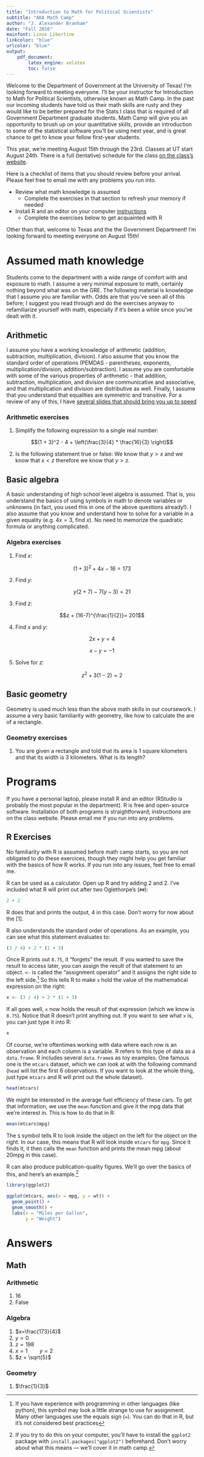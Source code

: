 ```yaml
---
title: "Introduction to Math for Political Scientists"
subtitle: "AKA Math Camp"
author: "J. Alexander Branham"
date: "Fall 2016"
mainfont: Linux Libertine
linkcolor: "blue"
urlcolor: "blue"
output:
    pdf_document:
        latex_engine: xelatex
        toc: false
---
```


Welcome to the Department of Government at the University of Texas!
I'm looking forward to meeting everyone. I'll be your instructor for
Introduction to Math for Political Scientists, otherwise known as Math
Camp. In the past our incoming students have told us their math skills
are rusty and they would like to be better prepared for the Stats I
class that is required of all Government Department graduate students.
Math Camp will give you an opportunity to brush up on your
quantitative skills, provide an introduction to some of the
statistical software you'll be using next year, and is great chance to
get to know your fellow first-year students.

This year, we're meeting August 15th through the 23rd. Classes
at UT start August 24th. There is a full (tentative) schedule for the
class [on the class's website](https://jabranham.com/math-camp). 

Here is a checklist of items that you should review before your
arrival. Please feel free to email me with any problems you run into.

* Review what math knowledge is assumed 
    + Complete the exercises in that section to refresh your memory if
      needed 
* Install R and an editor on your computer
  [instructions](https://jabranham.com/math-camp/README.html#programs-you-may-want-to-install) 
    + Complete the exercises below to get acquainted with R

Other than that, welcome to Texas and the the Government Department!
I'm looking forward to meeting everyone on August 15th! 

# Assumed math knowledge 

Students come to the department with a wide range of comfort with and
exposure to math. I assume a very minimal exposure to math, certainly
nothing beyond what was on the GRE. The following material is
knowledge that I assume you are familiar with. Odds are that you've
seen all of this before; I suggest you read through and do the
exercises anyway to refamiliarize yourself with math, especially if
it's been a while since you've dealt with it.

## Arithmetic

I assume you have a working knowledge of arithmetic (addition,
subtraction, multiplication, division). I also assume that you know
the standard order of operations (PEMDAS - parentheses, exponents,
multiplication/division, addition/subtraction). I assume you are
comfortable with some of the various properties of arithmetic - that
addition, subtraction, multiplication, and division are communicative
and associative, and that multiplication and division are distributive
as well. Finally, I assume that you understand that equalities are
symmetric and transitive. For a review of any of this, I have
[several slides that should bring you up to speed](/math-camp/slides/arithmetic.pdf)

### Arithmetic exercises

1. Simplify the following expression to a single real number:

$$(1 + 3)^2 - 4 + \left(\frac{3}{4} * \frac{16}{3} \right)$$

2. Is the following statement true or false: 
   We know that $y>x$ and we know that $x <z$ therefore we know that
   $y>z$. 
   
## Basic algebra

A basic understanding of high school level algebra is assumed. That
is, you understand the basics of using symbols in math to denote
variables or unknowns (in fact, you used this in one of the above
questions already!). I also assume that you know and understand how to
solve for a variable in a given equality (e.g. $4x=3$, find $x$). No
need to memorize the quadratic formula or anything complicated. 

### Algebra exercises

1. Find $x$:

$$(1+3)^2 + 4x - 16 = 173$$

2. Find $y$:

$$y(2+7) - 7(y-3) = 21 $$

3. Find $z$:

$$z + (16-7)^{\frac{1}{2}}= 201$$

4. Find $x$ and $y$:

$$2x + y = 4$$

$$x - y = -1$$

5. Solve for $z$:

$$z^{2} + 3(1 - 2) = 2$$

## Basic geometry

Geometry is used much less than the above math skills in our
coursework. I assume a very basic familiarity with geometry, like how
to calculate the are of a rectangle. 

### Geometry exercises 

1. You are given a rectangle and told that its area is 1 square kilometers
   and that its width is 3 kilometers. What is its length? 

# Programs 

If you have a personal laptop, please install R and an editor (RStudio
is probably the most popular in the department). R is free and
open-source software. Installation of both programs is
straightforward; instructions are on the class website. Please email
me if you run into any problems.

## R Exercises 

No familiarity with R is assumed before math camp starts, so you are
not obligated to do these exercices, though they might help you get
familiar with the basics of how R works. If you run into any issues,
feel free to email me. 

R can be used as a calculator. Open up R and try adding 2 and 2. I've
included what R will print out after two Oglethorpe's (`##`):

```r
2 + 2
```

R does that and prints the output, 4 in this case. Don't worry for now
about the [1].

R also understands the standard order of operations. As an example,
you can see what this statement evaluates to:

```r
(3 / 4) + 2 * (1 + 3)
```

Once R prints out `8.75`, it "forgets" the result. If you wanted to
save the result to access later, you can assign the result of that
statement to an object. `<-` is called the "assignment operator" and
it assigns the right side to the left side.[^3] So this tells R to
make `x` hold the value of the mathematical expression on the right:

```r
x <- (3 / 4) + 2 * (1 + 3)
```

If all goes well, `x` now holds the result of that expression (which
we know is `8.75`). Notice that R doesn't print anything out. If you
want to see what `x` is, you can just type it into R:

```r
x
```

Of course, we're oftentimes working with data where each row is an
observation and each column is a variable. R refers to this type of
data as a `data.frame`. R includes several `data.frame`s as toy
examples. One famous one is the `mtcars` dataset, which we can look at
with the following command (`head` will list the first 6 observations.
If you want to look at the whole thing, just type `mtcars` and R will
print out the whole dataset). 

```r
head(mtcars)
```

We might be interested in the average fuel efficiency of these cars.
To get that information, we use the `mean` function and give it the
mpg data that we're interest in. This is how to do that in R:

```r
mean(mtcars$mpg)
```

The `$` symbol tells R to look inside the object on the left for the
object on the right. In our case, this means that R will look inside
`mtcars` for `mpg`. Since it finds it, it then calls the `mean`
function and prints the mean mpg (about 20mpg in this case). 

R can also produce publication-quality figures. We'll go over the
basics of this, and here's an example.[^2]

```r
library(ggplot2)

ggplot(mtcars, aes(x = mpg, y = wt)) +
  geom_point() +
  geom_smooth() +
  labs(x = "Miles per Gallon",
       y = "Weight")
```


# Answers

## Math

### Arithmetic 

1. 16
2. False 

### Algebra

1. $x=\frac{173}{4}$
2. $y=0$
3. $z=198$
4. $x=1\qquad y=2$
5. $z = \sqrt{5}$

### Geometry

1. $\frac{1}{3}$

[^2]: If you try to do this on your computer, you'll have to install
    the `ggplot2` package with `install.packages("ggplot2")`
    beforehand. Don't worry about what this means --- we'll cover it
    in math camp. 

[^3]: If you have experience with programming in other languages (like
    python), this symbol may look a little strange to use for
    assignment. Many other languages use the equals sign (`=`). You
    can do that in R, but it's not considered best practices

